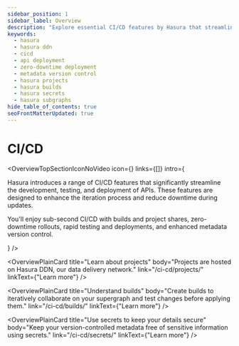 ```yaml
---
sidebar_position: 1
sidebar_label: Overview
description: "Explore essential CI/CD features by Hasura that streamline API development, testing, and deployment. Enjoy rapid testing and deployment with sub-second CI/CD, enhanced metadata version control, and zero-downtime during updates. Learn more about builds, environments, secrets, subgraphs and the overall CI/CD process."
keywords:
  - hasura
  - hasura ddn
  - cicd
  - api deployment
  - zero-downtime deployment
  - metadata version control
  - hasura projects
  - hasura builds
  - hasura secrets
  - hasura subgraphs
hide_table_of_contents: true
seoFrontMatterUpdated: true
---
```



# CI/CD

<OverviewTopSectionIconNoVideo
  icon={<Icon/>}
  links={[]}
  intro={
    <div>
      <p>
        Hasura introduces a range of CI/CD features that significantly streamline the development, testing, and deployment
        of APIs. These features are designed to enhance the iteration process and reduce downtime during updates.
      </p>
      <p>
        You'll enjoy sub-second CI/CD with builds and project shares, zero-downtime rollouts, rapid testing and
        deployments, and enhanced metadata version control.
      </p>
    </div>
  }
/>

<div className="overview-gallery card-wrapper">

  <OverviewPlainCard
    title="Learn about projects"
    body="Projects are hosted on Hasura DDN, our data delivery network."
    link="/ci-cd/projects/"
    linkText={"Learn more"}
  />

  <OverviewPlainCard
    title="Understand builds"
    body="Create builds to iteratively collaborate on your supergraph and test changes before applying them."
    link="/ci-cd/builds/"
    linkText={"Learn more"}
    />


  <OverviewPlainCard
    title="Use secrets to keep your details secure"
    body="Keep your version-controlled metadata free of sensitive information using secrets."
    link="/ci-cd/secrets/"
    linkText={"Learn more"}
  />

</div>
